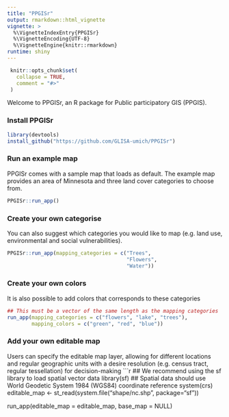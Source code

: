 ```yaml
---
title: "PPGISr"
output: rmarkdown::html_vignette
vignette: >
  %\VignetteIndexEntry{PPGISr}
  %\VignetteEncoding{UTF-8}
  %\VignetteEngine{knitr::rmarkdown}
runtime: shiny
---
```


```r
 knitr::opts_chunk$set(
   collapse = TRUE,
   comment = "#>"
 )
```

Welcome to PPGISr, an R package for Public participatory GIS (PPGIS).

### Install PPGISr
```r
library(devtools)
install_github("https://github.com/GLISA-umich/PPGISr")
```

### Run an example map
PPGISr comes with a sample map that loads as default. The example map provides an area of Minnesota and three land cover categories to choose from. 

```r
PPGISr::run_app()
```

### Create your own categorise 
You can also suggest which categories you would like to map (e.g. land use, environmental and social vulnerabilities).

```r
PPGISr::run_app(mapping_categories = c("Trees", 
                                       "Flowers",
                                       "Water"))
```

### Create your own colors
It is also possible to add colors that corresponds to these categories

```r
## This must be a vector of the same length as the mapping categories
run_app(mapping_categories = c("flowers", "lake", "trees"),
        mapping_colors = c("green", "red", "blue"))
```

### Add your own editable map
Users can specify the editable map layer, allowing for different locations and regular geographic units with a desire resolution (e.g. census tract, regular tessellation) for decision-making
```r
## We recommend using the sf library to load spatial vector data
library(sf)
## Spatial data should use World Geodetic System 1984 (WGS84) coordinate reference system(crs)
editable_map <- st_read(system.file("shape/nc.shp", package="sf"))

run_app(editable_map = editable_map, base_map = NULL)
